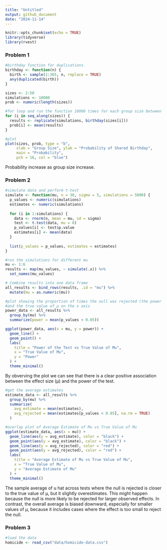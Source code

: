 ```yaml
---
title: "Untitled"
output: github_document
date: "2024-11-14"
---
```


```r
knitr::opts_chunk$set(echo = TRUE)
library(tidyverse)
library(rvest)
```

### Problem 1

```r
#birthday function for duplications.
birthday <- function(n) {
  birth <- sample(1:365, n, replace = TRUE)
  any(duplicated(birth))
}
```

```r
sizes <- 2:50
simulations <- 10000
prob <- numeric(length(sizes))

#for loop and run the function 10000 times for each group size between 2 and 50. 
for (i in seq_along(sizes)) {
  results <- replicate(simulations, birthday(sizes[i]))
  prob[i] <- mean(results)
}
```

```r
#plot
plot(sizes, prob, type = "b", 
     xlab = "Group Size", ylab = "Probability of Shared Birthday",
     main = "Probability",
     pch = 16, col = "blue")

```
Probability increase as group size increase.

### Problem 2
```r
#simulate data and perform t-test
simulate <- function(mu, n = 30, sigma = 5, simulations = 5000) {
  p_values <- numeric(simulations)
  estimates <- numeric(simulations)
  
  for (i in 1:simulations) {
    data <- rnorm(n, mean = mu, sd = sigma)
    test <- t.test(data, mu = 0)
    p_values[i] <- test$p.value
    estimates[i] <- mean(data)
  }
  
  list(p_values = p_values, estimates = estimates)
}

```

```r
#run the simulations for different mu
mu <- 1:6
results <- map(mu_values, ~ simulate(.x)) %>%
  set_names(mu_values)

# Combine results into one data frame
all_results <- bind_rows(results, .id = "mu") %>%
  mutate(mu = as.numeric(mu))
```

```r
#plot showing the proportion of times the null was rejected (the power of the test) on the y axis  
#and the true value of μ on the x axis
power_data <- all_results %>%
  group_by(mu) %>%
  summarize(power = mean(p_values < 0.05))

ggplot(power_data, aes(x = mu, y = power)) +
  geom_line() +
  geom_point() +
  labs(
    title = "Power of the Test vs True Value of Mu",
    x = "True Value of Mu",
    y = "Power"
  ) +
  theme_minimal()
```
By obverving the plot we can see that there is a clear positive association between the effect size (μ) and the power of the test.

```r
#get the average estimates
estimate_data <- all_results %>%
  group_by(mu) %>%
  summarize(
    avg_estimate = mean(estimates),
    avg_rejected = mean(estimates[p_values < 0.05], na.rm = TRUE)
  )

#overlap plot of Average Estimate of Mu vs True Value of Mu
ggplot(estimate_data, aes(x = mu)) +
  geom_line(aes(y = avg_estimate), color = "black") +
  geom_point(aes(y = avg_estimate), color = "black") +
  geom_line(aes(y = avg_rejected), color = "red") +
  geom_point(aes(y = avg_rejected), color = "red") +
  labs(
    title = "Average Estimate of Mu vs True Value of Mu",
    x = "True Value of Mu",
    y = "Average Estimate of Mu"
  ) +
  theme_minimal()
```
The sample average of u hat across tests where the null is rejected is closer to the true value of μ, but it slightly overestimates. This might happen because the null is more likely to be rejected for larger observed effects. In contrast, the overall average is biased downward, especially for smaller values of μ, because it includes cases where the effect is too small to reject the null.

### Problem 3
```r
#load the data
homicide <- read_csv("data/homicide-data.csv")
```

